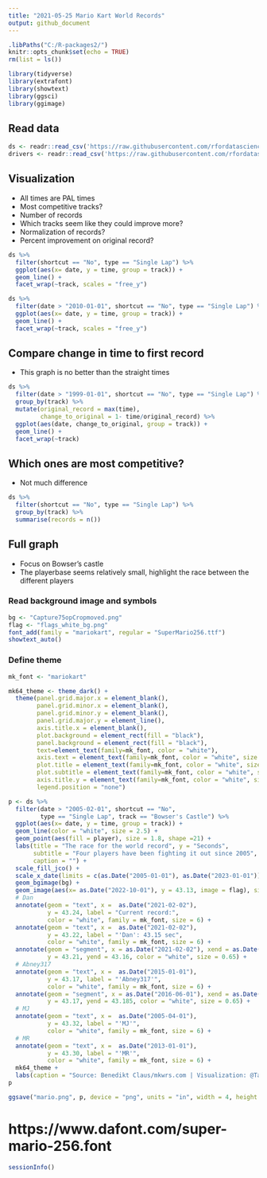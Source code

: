 ```yaml
---
title: "2021-05-25 Mario Kart World Records"
output: github_document
---
```


```r
.libPaths("C:/R-packages2/")
knitr::opts_chunk$set(echo = TRUE)
rm(list = ls())
```



```r
library(tidyverse)
library(extrafont)
library(showtext)
library(ggsci)
library(ggimage)
```

## Read data 

```r
ds <- readr::read_csv('https://raw.githubusercontent.com/rfordatascience/tidytuesday/master/data/2021/2021-05-25/records.csv')
drivers <- readr::read_csv('https://raw.githubusercontent.com/rfordatascience/tidytuesday/master/data/2021/2021-05-25/drivers.csv')
```



## Visualization

* All times are PAL times
* Most competitive tracks?
* Number of records
* Which tracks seem like they could improve more? 
* Normalization of records?
* Percent improvement on original record? 


```r
ds %>% 
  filter(shortcut == "No", type == "Single Lap") %>% 
  ggplot(aes(x= date, y = time, group = track)) +
  geom_line() +
  facet_wrap(~track, scales = "free_y")
```

```r
ds %>% 
  filter(date > "2010-01-01", shortcut == "No", type == "Single Lap") %>% 
  ggplot(aes(x= date, y = time, group = track)) +
  geom_line() +
  facet_wrap(~track, scales = "free_y")
```
## Compare change in time to first record

* This graph is no better than the straight times
```r
ds %>% 
  filter(date > "1999-01-01", shortcut == "No", type == "Single Lap") %>% 
  group_by(track) %>% 
  mutate(original_record = max(time),
         change_to_original = 1- time/original_record) %>% 
  ggplot(aes(date, change_to_original, group = track)) +
  geom_line() +
  facet_wrap(~track)
```

## Which ones are most competitive?

* Not much difference 
```r
ds %>% 
  filter(shortcut == "No", type == "Single Lap") %>% 
  group_by(track) %>% 
  summarise(records = n())
```

## Full graph

* Focus on Bowser's castle
* The playerbase seems relatively small, highlight the race between the different players


### Read background image and symbols

```r
bg <- "Capture75opCropmoved.png"
flag <- "flags_white_bg.png"
font_add(family = "mariokart", regular = "SuperMario256.ttf")
showtext_auto()
```

### Define theme

```r
mk_font <- "mariokart"

mk64_theme <- theme_dark() +
  theme(panel.grid.major.x = element_blank(),
        panel.grid.minor.x = element_blank(),
        panel.grid.minor.y = element_blank(),
        panel.grid.major.y = element_line(),
        axis.title.x = element_blank(),
        plot.background = element_rect(fill = "black"),
        panel.background = element_rect(fill = "black"),
        text=element_text(family=mk_font, color = "white"),
        axis.text = element_text(family=mk_font, color = "white", size = 18),
        plot.title = element_text(family=mk_font, color = "white", size = 33),
        plot.subtitle = element_text(family=mk_font, color = "white", size = 22),
        axis.title.y = element_text(family=mk_font, color = "white", size = 19),
        legend.position = "none")
```


```r
p <- ds %>% 
  filter(date > "2005-02-01", shortcut == "No", 
         type == "Single Lap", track == "Bowser's Castle") %>% 
  ggplot(aes(x= date, y = time, group = track)) +
  geom_line(color = "white", size = 2.5) +
  geom_point(aes(fill = player), size = 1.8, shape =21) +
  labs(title = "The race for the world record", y = "Seconds", 
       subtitle = "Four players have been fighting it out since 2005",
       caption = "") +
  scale_fill_jco() +
  scale_x_date(limits = c(as.Date("2005-01-01"), as.Date("2023-01-01"))) + 
  geom_bgimage(bg) +
  geom_image(aes(x= as.Date("2022-10-01"), y = 43.13, image = flag), size = 0.13) +
  # Dan
  annotate(geom = "text", x =  as.Date("2021-02-02"), 
           y = 43.24, label = "Current record:",
           color = "white", family = mk_font, size = 6) +
  annotate(geom = "text", x =  as.Date("2021-02-02"), 
           y = 43.22, label = "'Dan': 43.15 sec",
           color = "white", family = mk_font, size = 6) +
  annotate(geom = "segment", x = as.Date("2021-02-02"), xend = as.Date("2021-02-02") , 
           y = 43.21, yend = 43.16, color = "white", size = 0.65) +
  # Abney317
  annotate(geom = "text", x =  as.Date("2015-01-01"), 
           y = 43.17, label = "'Abney317'",
           color = "white", family = mk_font, size = 6) +
  annotate(geom = "segment", x = as.Date("2016-06-01"), xend = as.Date("2018-05-01"), 
           y = 43.17, yend = 43.185, color = "white", size = 0.65) +
  # MJ
  annotate(geom = "text", x =  as.Date("2005-04-01"), 
           y = 43.32, label = "'MJ'",
           color = "white", family = mk_font, size = 6) +
  # MR
  annotate(geom = "text", x =  as.Date("2013-01-01"), 
           y = 43.30, label = "'MR'",
           color = "white", family = mk_font, size = 6) +
  mk64_theme + 
  labs(caption = "Source: Benedikt Claus/mkwrs.com | Visualization: @TannerFlorian")
p
```

```r
ggsave("mario.png", p, device = "png", units = "in", width = 4, height = 2.25, scale = 1, type = "cairo")
```


# https://www.dafont.com/super-mario-256.font

```r
sessionInfo()
```


